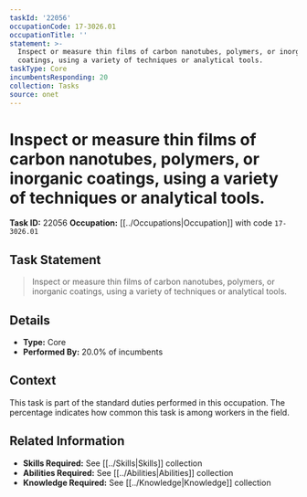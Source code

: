 ```yaml
---
taskId: '22056'
occupationCode: 17-3026.01
occupationTitle: ''
statement: >-
  Inspect or measure thin films of carbon nanotubes, polymers, or inorganic
  coatings, using a variety of techniques or analytical tools.
taskType: Core
incumbentsResponding: 20
collection: Tasks
source: onet
---
```

# Inspect or measure thin films of carbon nanotubes, polymers, or inorganic coatings, using a variety of techniques or analytical tools.

**Task ID:** 22056
**Occupation:** [[../Occupations|Occupation]] with code `17-3026.01`

## Task Statement

> Inspect or measure thin films of carbon nanotubes, polymers, or inorganic coatings, using a variety of techniques or analytical tools.

## Details

- **Type:** Core
- **Performed By:** 20.0% of incumbents

## Context

This task is part of the standard duties performed in this occupation. The percentage indicates how common this task is among workers in the field.

## Related Information

- **Skills Required:** See [[../Skills|Skills]] collection
- **Abilities Required:** See [[../Abilities|Abilities]] collection
- **Knowledge Required:** See [[../Knowledge|Knowledge]] collection
